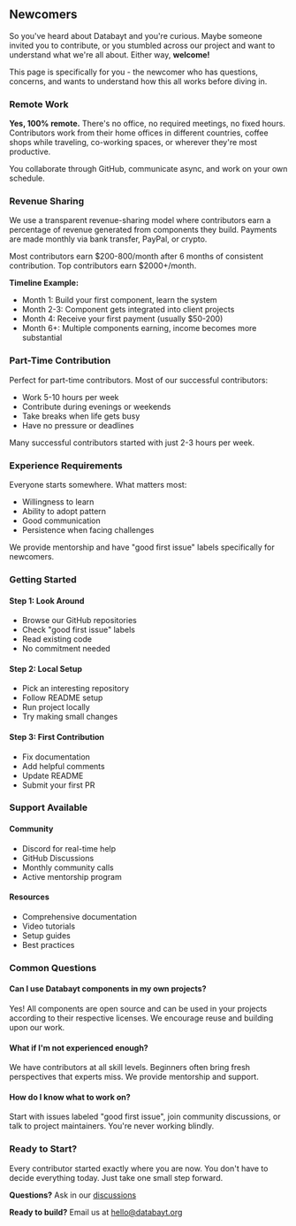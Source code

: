 
## Newcomers

So you've heard about Databayt and you're curious. Maybe someone invited you to contribute, or you stumbled across our project and want to understand what we're all about. Either way, **welcome!**

This page is specifically for you - the newcomer who has questions, concerns, and wants to understand how this all works before diving in.

### Remote Work

**Yes, 100% remote.** There's no office, no required meetings, no fixed hours. Contributors work from their home offices in different countries, coffee shops while traveling, co-working spaces, or wherever they're most productive.

You collaborate through GitHub, communicate async, and work on your own schedule.

### Revenue Sharing

We use a transparent revenue-sharing model where contributors earn a percentage of revenue generated from components they build. Payments are made monthly via bank transfer, PayPal, or crypto.

Most contributors earn $200-800/month after 6 months of consistent contribution. Top contributors earn $2000+/month.

**Timeline Example:**
- Month 1: Build your first component, learn the system
- Month 2-3: Component gets integrated into client projects
- Month 4: Receive your first payment (usually $50-200)
- Month 6+: Multiple components earning, income becomes more substantial

### Part-Time Contribution

Perfect for part-time contributors. Most of our successful contributors:
- Work 5-10 hours per week
- Contribute during evenings or weekends
- Take breaks when life gets busy
- Have no pressure or deadlines

Many successful contributors started with just 2-3 hours per week.

### Experience Requirements

Everyone starts somewhere. What matters most:
- Willingness to learn
- Ability to adopt pattern
- Good communication
- Persistence when facing challenges

We provide mentorship and have "good first issue" labels specifically for newcomers.

### Getting Started

#### Step 1: Look Around
- Browse our GitHub repositories
- Check "good first issue" labels
- Read existing code
- No commitment needed

#### Step 2: Local Setup
- Pick an interesting repository
- Follow README setup
- Run project locally
- Try making small changes

#### Step 3: First Contribution
- Fix documentation
- Add helpful comments
- Update README
- Submit your first PR

### Support Available

#### Community
- Discord for real-time help
- GitHub Discussions
- Monthly community calls
- Active mentorship program

#### Resources
- Comprehensive documentation
- Video tutorials
- Setup guides
- Best practices

### Common Questions

#### Can I use Databayt components in my own projects?
Yes! All components are open source and can be used in your projects according to their respective licenses. We encourage reuse and building upon our work.

#### What if I'm not experienced enough?
We have contributors at all skill levels. Beginners often bring fresh perspectives that experts miss. We provide mentorship and support.

#### How do I know what to work on?
Start with issues labeled "good first issue", join community discussions, or talk to project maintainers. You're never working blindly.

### Ready to Start?

Every contributor started exactly where you are now. You don't have to decide everything today. Just take one small step forward.

**Questions?** Ask in our [discussions](https://github.com/databayt/community/discussions)

**Ready to build?** Email us at [hello@databayt.org](mailto:hello@databayt.org)

